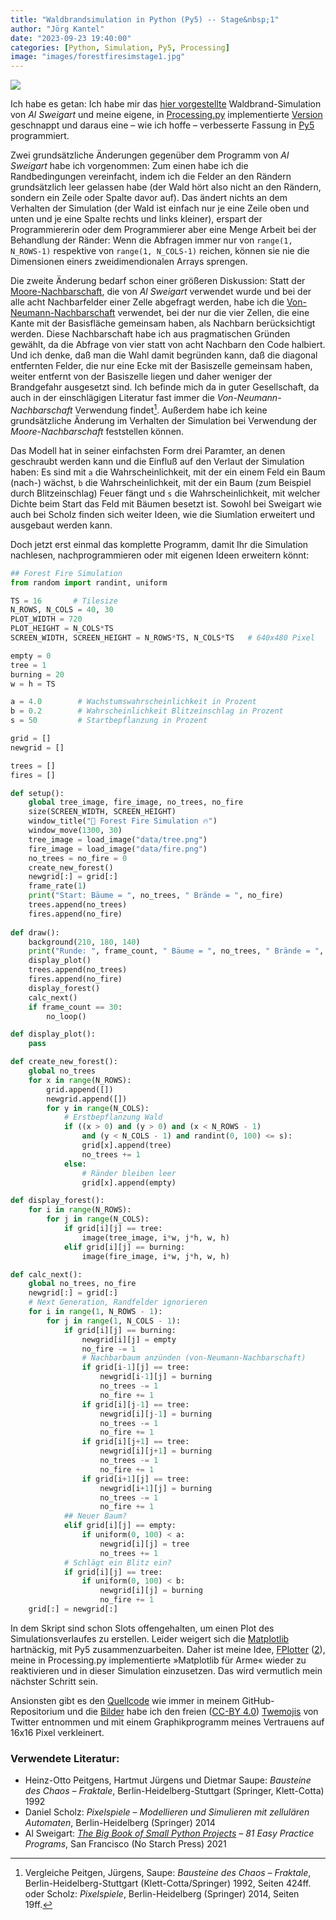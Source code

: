 ```yaml
---
title: "Waldbrandsimulation in Python (Py5) -- Stage&nbsp;1"
author: "Jörg Kantel"
date: "2023-09-23 19:40:00"
categories: [Python, Simulation, Py5, Processing]
image: "images/forestfiresimstage1.jpg"
---
```


[![](images/forestfiresimstage1-b.jpg)](https://www.flickr.com/photos/schockwellenreiter/53206780452/)

Ich habe es getan: Ich habe mir das [hier vorgestellte](https://kantel.github.io/posts/2023092001_game_engines_und_mehr/) Waldbrand-Simulation von *Al Sweigart* und meine eigene, in [Processing.py](http://cognitiones.kantel-chaos-team.de/programmierung/creativecoding/processing/processingpy.html) implementierte [Version](http://py.kantel-chaos-team.de.s3-website-us-east-1.amazonaws.com/12zellautom/#der-waldbrand-simulator) geschnappt und daraus eine -- wie ich hoffe -- verbesserte Fassung in [Py5](http://cognitiones.kantel-chaos-team.de/programmierung/creativecoding/processing/py5.html) programmiert.

Zwei grundsätzliche Änderungen gegenüber dem Programm von *Al Sweigart* habe ich vorgenommen: Zum einen habe ich die Randbedingungen vereinfacht, indem ich die Felder an den Rändern grundsätzlich leer gelassen habe (der Wald hört also nicht an den Rändern, sondern ein Zeile oder Spalte davor auf). Das ändert nichts an dem Verhalten der Simulation (der Wald ist einfach nur je eine Zeile oben und unten und je eine Spalte rechts und links kleiner), erspart der Programmiererin oder dem Programmierer aber eine Menge Arbeit bei der Behandlung der Ränder: Wenn die Abfragen immer nur von `range(1, N_ROWS-1)` respektive von `range(1, N_COLS-1)` reichen, können sie nie die Dimensionen einers zweidimendionalen Arrays sprengen.

Die zweite Änderung bedarf schon einer größeren Diskussion: Statt der [Moore-Nachbarschaft](http://cognitiones.kantel-chaos-team.de/programmierung/softcomputing/moorenb.html), die von *Al Sweigart* verwendet wurde und bei der alle acht Nachbarfelder einer Zelle abgefragt werden, habe ich die [Von-Neumann-Nachbarschaft](http://cognitiones.kantel-chaos-team.de/programmierung/softcomputing/neumannnb.html) verwendet, bei der nur die vier Zellen, die eine Kante mit der Basisfläche gemeinsam haben, als Nachbarn berücksichtigt werden. Diese Nachbarschaft habe ich aus pragmatischen Gründen gewählt, da die Abfrage von vier statt von acht Nachbarn den Code halbiert. Und ich denke, daß man die Wahl damit begründen kann, daß die diagonal entfernten Felder, die nur eine Ecke mit der Basiszelle gemeinsam haben, weiter entfernt von der Basiszelle liegen und daher weniger der Brandgefahr ausgesetzt sind. Ich befinde mich da in guter Gesellschaft, da auch in der einschlägigen Literatur fast immer die *Von-Neumann-Nachbarschaft* Verwendung findet[^1]. Außerdem habe ich keine grundsätzliche Änderung im Verhalten der Simulation bei Verwendung der *Moore-Nachbarschaft* feststellen können.

[^1]: Vergleiche Peitgen, Jürgens, Saupe: *Bausteine des Chaos -- Fraktale*, Berlin-Heidelberg-Stuttgart (Klett-Cotta/Springer) 1992, Seiten 424ff. oder Scholz: *Pixelspiele*, Berlin-Heidelberg (Springer) 2014, Seiten 19ff.

Das Modell hat in seiner einfachsten Form drei Paramter, an denen geschraubt werden kann und die Einfluß auf den Verlaut der Simulation haben: Es sind mit `a` die Wahrscheinlichkeit, mit der ein einem Feld ein Baum (nach-) wächst, `b` die Wahrscheinlichkeit, mit der ein Baum (zum Beispiel durch Blitzeinschlag) Feuer fängt und `s` die Wahrscheinlichkeit, mit welcher Dichte beim Start das Feld mit Bäumen besetzt ist. Sowohl bei Sweigart wie auch bei Scholz finden sich weiter Ideen, wie die Siumlation erweitert und ausgebaut werden kann.

Doch jetzt erst einmal das komplette Programm, damit Ihr die Simulation nachlesen, nachprogrammieren oder mit eigenen Ideen erweitern könnt:

~~~python
## Forest Fire Simulation
from random import randint, uniform

TS = 16       # Tilesize
N_ROWS, N_COLS = 40, 30
PLOT_WIDTH = 720
PLOT_HEIGHT = N_COLS*TS
SCREEN_WIDTH, SCREEN_HEIGHT = N_ROWS*TS, N_COLS*TS   # 640x480 Pixel

empty = 0
tree = 1
burning = 20
w = h = TS

a = 4.0        # Wachstumswahrscheinlichkeit in Prozent
b = 0.2        # Wahrscheinlichkeit Blitzeinschlag in Prozent
s = 50         # Startbepflanzung in Prozent

grid = []
newgrid = []

trees = []
fires = []

def setup():
    global tree_image, fire_image, no_trees, no_fire
    size(SCREEN_WIDTH, SCREEN_HEIGHT)
    window_title("🌲 Forest Fire Simulation 🔥")
    window_move(1300, 30)
    tree_image = load_image("data/tree.png")
    fire_image = load_image("data/fire.png")
    no_trees = no_fire = 0
    create_new_forest()
    newgrid[:] = grid[:]
    frame_rate(1)
    print("Start: Bäume = ", no_trees, " Brände = ", no_fire)
    trees.append(no_trees)
    fires.append(no_fire)
    
def draw():
    background(210, 180, 140)
    print("Runde: ", frame_count, " Bäume = ", no_trees, " Brände = ", no_fire)
    display_plot()
    trees.append(no_trees)
    fires.append(no_fire)
    display_forest()
    calc_next()
    if frame_count == 30:
        no_loop()

def display_plot():
    pass

def create_new_forest():
    global no_trees
    for x in range(N_ROWS):
        grid.append([])
        newgrid.append([])
        for y in range(N_COLS):
            # Erstbepflanzung Wald
            if ((x > 0) and (y > 0) and (x < N_ROWS - 1)
                and (y < N_COLS - 1) and randint(0, 100) <= s):
                grid[x].append(tree)
                no_trees += 1
            else:
                # Ränder bleiben leer
                grid[x].append(empty)

def display_forest():
    for i in range(N_ROWS):
        for j in range(N_COLS):
            if grid[i][j] == tree:
                image(tree_image, i*w, j*h, w, h)
            elif grid[i][j] == burning:
                image(fire_image, i*w, j*h, w, h)

def calc_next():
    global no_trees, no_fire
    newgrid[:] = grid[:]
    # Next Generation, Randfelder ignorieren
    for i in range(1, N_ROWS - 1):
        for j in range(1, N_COLS - 1):
            if grid[i][j] == burning:
                newgrid[i][j] = empty
                no_fire -= 1
                # Nachbarbaum anzünden (von-Neumann-Nachbarschaft)
                if grid[i-1][j] == tree:
                    newgrid[i-1][j] = burning
                    no_trees -= 1
                    no_fire += 1
                if grid[i][j-1] == tree:
                    newgrid[i][j-1] = burning
                    no_trees -= 1
                    no_fire += 1
                if grid[i][j+1] == tree:
                    newgrid[i][j+1] = burning
                    no_trees -= 1
                    no_fire += 1
                if grid[i+1][j] == tree:
                    newgrid[i+1][j] = burning
                    no_trees -= 1
                    no_fire += 1
            ## Neuer Baum?
            elif grid[i][j] == empty:
                if uniform(0, 100) < a:
                    newgrid[i][j] = tree
                    no_trees += 1
            # Schlägt ein Blitz ein?
            if grid[i][j] == tree:
                if uniform(0, 100) < b:
                    newgrid[i][j] = burning
                    no_fire += 1
    grid[:] = newgrid[:]
~~~

In dem Skript sind schon Slots offengehalten, um einen Plot des Simulationsverlaufes zu erstellen. Leider weigert sich die [Matplotlib](http://cognitiones.kantel-chaos-team.de/programmierung/python/matplotlib.html) hartnäckig, mit Py5 zusammenzuarbeiten. Daher ist meine Idee, [FPlotter](http://blog.schockwellenreiter.de/2021/03/2021031901.html) ([2](http://blog.schockwellenreiter.de/2021/03/2021033002.html)), meine in Processing.py implementierte »Matplotlib für Arme« wieder zu reaktivieren und in dieser Simulation einzusetzen. Das wird vermutlich mein nächster Schritt sein.

Ansionsten gibt es den [Quellcode](https://github.com/kantel/py5/tree/main/forestfire) wie immer in meinem GitHub-Repositorium und die [Bilder](https://github.com/kantel/py5/tree/main/forestfire/data) habe ich den freien ([CC-BY 4.0](https://creativecommons.org/licenses/by/4.0/)) [Twemojis](https://twemoji.twitter.com/) von Twitter entnommen und mit einem Graphikprogramm meines Vertrauens auf 16x16 Pixel verkleinert.

### Verwendete Literatur:

- Heinz-Otto Peitgens, Hartmut Jürgens und Dietmar Saupe: *Bausteine des Chaos -- Fraktale*, Berlin-Heidelberg-Stuttgart (Springer, Klett-Cotta) 1992
- Daniel Scholz: *Pixelspiele -- Modellieren und Simulieren mit zellulären Automaten*, Berlin-Heidelberg (Springer) 2014
- Al Sweigart: *[The Big Book of Small Python Projects](https://inventwithpython.com/bigbookpython/) -- 81 Easy Practice Programs*, San Francisco (No Starch Press) 2021